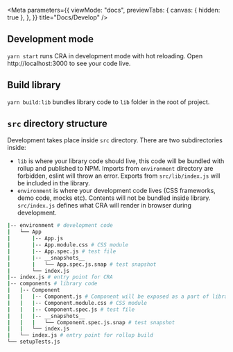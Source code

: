 
<Meta
  parameters={{
    viewMode: "docs",
    previewTabs: {
      canvas: { hidden: true },
    },
  }}
  title="Docs/Develop"
/>

## Development mode

`yarn start` runs CRA in development mode with hot reloading. Open http://localhost:3000 to see your code live.

## Build library

`yarn build:lib` bundles library code to `lib` folder in the root of project.

## `src` directory structure

Development takes place inside `src` directory. There are two subdirectories inside:

- `lib` is where your library code should live, this code will be bundled with rollup and published to NPM. Imports from `environment` directory are forbidden, eslint will throw an error. Exports from `src/lib/index.js` will be included in the library.
- `environment` is where your development code lives (CSS frameworks, demo code, mocks etc). Contents will not be bundled inside library. `src/index.js` defines what CRA will render in browser during development.

```bash
|-- environment # development code
|   └── App
|       |-- App.js
|       |-- App.module.css # CSS module
|       |-- App.spec.js # test file
|       |-- __snapshots__
|       |   └── App.spec.js.snap # test snapshot
|       └── index.js
|-- index.js # entry point for CRA
|-- components # library code
|   |-- Component
|   |   |-- Component.js # Component will be exposed as a part of library
|   |   |-- Component.module.css # CSS module
|   |   |-- Component.spec.js # test file
|   |   |-- __snapshots__
|   |   |   └── Component.spec.js.snap # test snapshot
|   |   └── index.js
|   └── index.js # entry point for rollup build
└── setupTests.js
```
